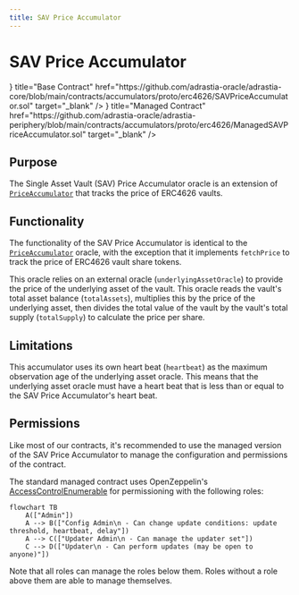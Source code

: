 ```yaml
---
title: SAV Price Accumulator
---
```



# SAV Price Accumulator

<Cards>
  <Cards.Card
    icon={<GitHubIcon />}
    title="Base Contract"
    href="https://github.com/adrastia-oracle/adrastia-core/blob/main/contracts/accumulators/proto/erc4626/SAVPriceAccumulator.sol"
    target="_blank"
  />
  <Cards.Card
    icon={<GitHubIcon />}
    title="Managed Contract"
    href="https://github.com/adrastia-oracle/adrastia-periphery/blob/main/contracts/accumulators/proto/erc4626/ManagedSAVPriceAccumulator.sol"
    target="_blank"
  />
</Cards>

## Purpose

The Single Asset Vault (SAV) Price Accumulator oracle is an extension of [`PriceAccumulator`](/oracles/accumulators/price) that tracks the price of ERC4626 vaults.

## Functionality

The functionality of the SAV Price Accumulator is identical to the [`PriceAccumulator`](/oracles/accumulators/price) oracle, with the exception that it implements `fetchPrice` to track the price of ERC4626 vault share tokens.

This oracle relies on an external oracle (`underlyingAssetOracle`) to provide the price of the underlying asset of the vault. This oracle reads the vault's total asset balance (`totalAssets`), multiplies this by the price of the underlying asset, then divides the total value of the vault by the vault's total supply (`totalSupply`) to calculate the price per share.

## Limitations

This accumulator uses its own heart beat (`heartbeat`) as the maximum observation age of the underlying asset oracle. This means that the underlying asset oracle must have a heart beat that is less than or equal to the SAV Price Accumulator's heart beat.

## Permissions

Like most of our contracts, it's recommended to use the managed version of the SAV Price Accumulator to manage the configuration and permissions of the contract.

The standard managed contract uses OpenZeppelin's [AccessControlEnumerable](https://docs.openzeppelin.com/contracts/4.x/api/access#AccessControlEnumerable) for permissioning with the following roles:

```mermaid
flowchart TB
    A(["Admin"])
    A --> B(["Config Admin\n - Can change update conditions: update threshold, heartbeat, delay"])
    A --> C(["Updater Admin\n - Can manage the updater set"])
    C --> D(["Updater\n - Can perform updates (may be open to anyone)"])
```

Note that all roles can manage the roles below them. Roles without a role above them are able to manage themselves.
